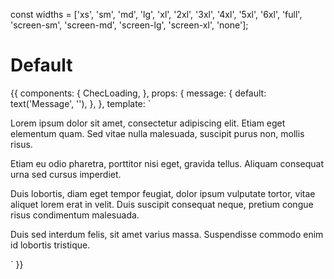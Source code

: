 const widths = ['xs', 'sm', 'md', 'lg', 'xl', '2xl', '3xl', '4xl', '5xl', '6xl', 'full', 'screen-sm', 'screen-md', 'screen-lg', 'screen-xl', 'none'];

<Meta title="Components" component={ChecLoading} />

# Default

<Props of={ChecLoading} />

<Preview>
  <Story name="Loading">
    {{
      components: {
        ChecLoading,
      },
      props: {
        message: {
          default: text('Message', ''),
        },
      },
      template: `
        <div class="font-lato">
          <ChecLoading :message="message" />
          <p>Lorem ipsum dolor sit amet, consectetur adipiscing elit. Etiam eget elementum quam. Sed vitae nulla malesuada, suscipit purus non, mollis risus.</p>
          <p>Etiam eu odio pharetra, porttitor nisi eget, gravida tellus. Aliquam consequat urna sed cursus imperdiet.</p>
          <p>Duis lobortis, diam eget tempor feugiat, dolor ipsum vulputate tortor, vitae aliquet lorem erat in velit. Duis suscipit consequat neque, pretium congue risus condimentum malesuada.</p>
          <p>Duis sed interdum felis, sit amet varius massa. Suspendisse commodo enim id lobortis tristique.</p>
        </div>`
    }}
  </Story>
</Preview>
